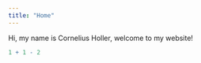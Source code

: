 ```yaml
---
title: "Home"
---
```


Hi, my name is Cornelius Holler, welcome to my website!

```r
1 + 1 - 2
```

